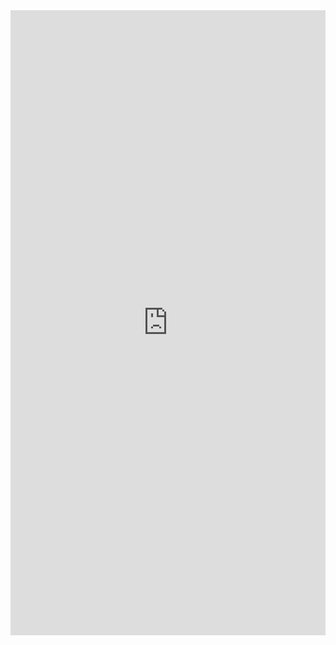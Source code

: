 <!---Units and Calculations-->

<iframe id="learnR" src="https://bser2.bse.vt.edu:3838/units-and-calculations/" style="border: 0px solid black; width: 100%; min-height: 1000px"></iframe>

